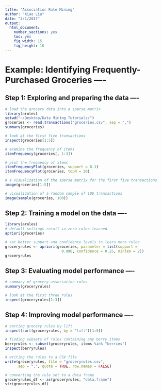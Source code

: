 ```yaml
---
title: "Association Rule Mining"
author: "Xiao Liu"
date: "3/1/2017"
output: 
  html_document:
    number_sections: yes
    toc: yes
    fig_width: 15
    fig_height: 10
---
```

# Example: Identifying Frequently-Purchased Groceries ----
## Step 1: Exploring and preparing the data ----
```r
# load the grocery data into a sparse matrix
library(arules)
setwd("~/Desktop/Data Mining Tutorials/")
groceries <- read.transactions("groceries.csv", sep = ",")
summary(groceries)

# look at the first five transactions
inspect(groceries[1:5])

# examine the frequency of items
itemFrequency(groceries[, 1:3])

# plot the frequency of items
itemFrequencyPlot(groceries, support = 0.1)
itemFrequencyPlot(groceries, topN = 20)

# a visualization of the sparse matrix for the first five transactions
image(groceries[1:5])

# visualization of a random sample of 100 transactions
image(sample(groceries, 100))
```

## Step 2: Training a model on the data ----

```r
library(arules)
# default settings result in zero rules learned
apriori(groceries)

# set better support and confidence levels to learn more rules
groceryrules <- apriori(groceries, parameter = list(support =
                          0.006, confidence = 0.25, minlen = 2))
groceryrules
```

## Step 3: Evaluating model performance ----

```r
# summary of grocery association rules
summary(groceryrules)

# look at the first three rules
inspect(groceryrules[1:3])
```

## Step 4: Improving model performance ----
```r
# sorting grocery rules by lift
inspect(sort(groceryrules, by = "lift")[1:5])

# finding subsets of rules containing any berry items
berryrules <- subset(groceryrules, items %in% "berries")
inspect(berryrules)

# writing the rules to a CSV file
write(groceryrules, file = "groceryrules.csv",
      sep = ",", quote = TRUE, row.names = FALSE)

# converting the rule set to a data frame
groceryrules_df <- as(groceryrules, "data.frame")
str(groceryrules_df)
```